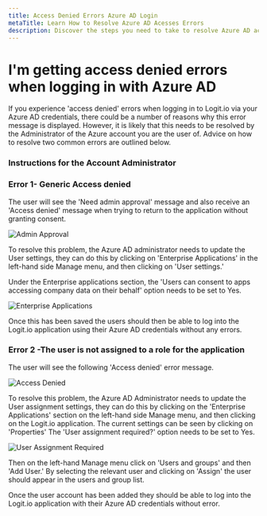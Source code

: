 ```yaml
---
title: Access Denied Errors Azure AD Login
metaTitle: Learn How to Resolve Azure AD Acesses Errors
description: Discover the steps you need to take to resolve Azure AD access errors in this help article from Logit.io.
---
```


# I'm getting access denied errors when logging in with Azure AD

If you experience 'access denied' errors when logging in to Logit.io via your Azure AD credentials, there could be a number of reasons why this error message is displayed. However, it is likely that this needs to be resolved by the Administrator of the Azure account you are the user of. Advice on how to resolve two common errors are outlined below.

### Instructions for the Account Administrator

### Error 1- Generic Access denied

The user will see the 'Need admin approval' message and also receive an 'Access denied' message when trying to return to the application without granting consent.

![Admin Approval](@/images/help/account-access/admin-approval.png)

To resolve this problem, the Azure AD administrator needs to update the User settings, they can do this by clicking on 'Enterprise Applications' in the left-hand side Manage menu, and then clicking on 'User settings.'

Under the Enterprise applications section, the 'Users can consent to apps accessing company data on their behalf' option needs to be set to Yes.

![Enterprise Applications](@/images/help/account-access/enterprise-applications.png)

Once this has been saved the users should then be able to log into the Logit.io application using their Azure AD credentials without any errors.

### ​Error 2 -The user is not assigned to a role for the application

The user will see the following 'Access denied' error message.

![Access Denied](@/images/help/account-access/access-denied.png)

To resolve this problem, the Azure AD Administrator needs to update the User assignment settings, they can do this by clicking on the 'Enterprise Applications' section on the left-hand side Manage menu, and then clicking on the Logit.io application. The current settings can be seen by clicking on 'Properties'
The 'User assignment required?' option needs to be set to Yes.

![User Assignment Required](@/images/help/account-access/user-assignment-required.png)

Then on the left-hand Manage menu click on 'Users and groups' and then 'Add User.' By selecting the relevant user and clicking on 'Assign' the user should appear in the users and group list.

Once the user account has been added they should be able to log into the Logit.io application with their Azure AD credentials without error.